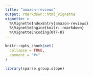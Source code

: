 ```yaml
---
title: "amazon-reviews"
output: rmarkdown::html_vignette
vignette: >
  %\VignetteIndexEntry{amazon-reviews}
  %\VignetteEngine{knitr::rmarkdown}
  %\VignetteEncoding{UTF-8}
---
```


```r
knitr::opts_chunk$set(
  collapse = TRUE,
  comment = "#>"
)
```

```r
library(sparse.group.slope)
```
